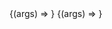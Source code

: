 
<Meta title="Components/Badge" component={Badge} />

<Canvas>
  <Story name="Danger" args={{ variant: BadgeVariants.DANGER, children: '99' }}>
    {(args) => <Badge {...args} />}
  </Story>
</Canvas>

<ArgsTable story="Danger" />

<Canvas>
  <Story
    name="Secundary"
    args={{ variant: BadgeVariants.SECONDARY, children: 'Published' }}
  >
    {(args) => <Badge {...args} />}
  </Story>
</Canvas>

<ArgsTable story="Secundary" />
